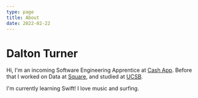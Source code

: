 ```yaml
---
type: page
title: About
date: 2022-02-22
---
```


# Dalton Turner

Hi, I'm an incoming Software Engineering Apprentice at [Cash App](https://cash.app/). Before that I worked on Data at [Square](https://squareup.com/us/en), and studied at [UCSB](https://www.ucsb.edu/). 

I'm currently learning Swift! I love music and surfing. 
